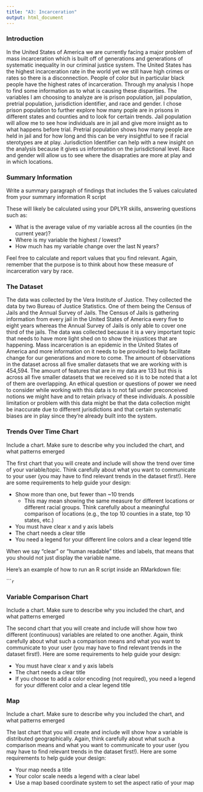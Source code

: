 ```yaml
---
title: "A3: Incarceration"
output: html_document
---
```


### Introduction

In the United States of America we are currently facing a major problem of mass incarceration which is built off of generations and generations of systematic inequality in our criminal justice system. The United States has the highest incarceration rate in the world yet we still have high crimes or rates so there is a disconnection. People of color but in particular black people have the highest rates of incarceration. Through my analysis I hope to find some information as to what is causing these disparities. The variables I am choosing to analyze are is prison population, jail population, pretrial population, jurisdiction identifier, and race and gender. I chose prison population to further explore how many pople are in prisons in different states and counties and to look for certain trends. Jail population will allow me to see how individuals are in jail and give more insight as to what happens before trial. Pretrial population shows how many people are held in jail and for how long and this can be very insightful to see if racial sterotypes are at play. Jurisdiction Identifier can help with a new insight on the analysis because it gives us information on the jurisdictional level. Race and gender will allow us to see where the disapraties are more at play and in which locations. 

### Summary Information

Write a summary paragraph of findings that includes the 5 values calculated from your summary information R script

These will likely be calculated using your DPLYR skills, answering questions such as: 

- What is the average value of my variable across all the counties (in the current year)?
- Where is my variable the highest / lowest?
- How much has my variable change over the last N years?

Feel free to calculate and report values that you find relevant. Again, remember that the purpose is to think about how these measure of incarceration vary by race.

### The Dataset

The data was collected by the Vera Institute of Justice. They collected the data by two Bureau of Justice Statistics. One of them being the Census of Jails and the Annual Survey of Jails. The Census of Jails is gathering information from every jail in the United States of America every five to eight years whereas the Annual Survey of Jails is only able to cover one third of the jails. The data was collected because it is a very important topic that needs to have more light shed on to show the injustices that are happening. Mass incarceration is an epidemic in the United States of America and more information on it needs to be provided to help facilitate change for our generations and more to come. The amount of observations in the dataset across all five smaller datasets that we are working with is 454,594. The amount of features that are in my data are 133 but this is across all five smaller datasets that we received so it is to be noted that a lot of them are overlapping. An ethical question or questions of power we need to consider while working with this data is to not fall under preconceived notions we might have and to retain privacy of these individuals. A possible limitation or problem with this data might be that the data collection might be inaccurate due to different jurisdictions and that certain systematic biases are in play since they're already built into the system.  

### Trends Over Time Chart

Include a chart. Make sure to describe why you included the chart, and what patterns emerged

The first chart that you will create and include will show the trend over time of your variable/topic. Think carefully about what you want to communicate to your user (you may have to find relevant trends in the dataset first!). Here are some requirements to help guide your design:

- Show more than one, but fewer than ~10 trends
  - This may mean showing the same measure for different locations or different racial groups. Think carefully about a meaningful comparison of locations (e.g., the top 10 counties in a state, top 10 states, etc.)
- You must have clear x and y axis labels
- The chart needs a clear title 
- You need a legend for your different line colors and a clear legend title

When we say "clear" or "human readable" titles and labels, that means that you should not just display the variable name.

Here's an example of how to run an R script inside an RMarkdown file:

``````r
```

### Variable Comparison Chart

Include a chart. Make sure to describe why you included the chart, and what patterns emerged

The second chart that you will create and include will show how two different (continuous) variables are related to one another. Again, think carefully about what such a comparison means and what you want to communicate to your user (you may have to find relevant trends in the dataset first!). Here are some requirements to help guide your design:

- You must have clear x and y axis labels
- The chart needs a clear title 
- If you choose to add a color encoding (not required), you need a legend for your different color and a clear legend title

### Map

Include a chart. Make sure to describe why you included the chart, and what patterns emerged

The last chart that you will create and include will show how a variable is distributed geographically. Again, think carefully about what such a comparison means and what you want to communicate to your user (you may have to find relevant trends in the dataset first!). Here are some requirements to help guide your design:

- Your map needs a title
- Your color scale needs a legend with a clear label
- Use a map based coordinate system to set the aspect ratio of your map

